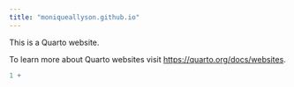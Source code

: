 ```yaml
---
title: "moniqueallyson.github.io"
---
```


This is a Quarto website.

To learn more about Quarto websites visit <https://quarto.org/docs/websites>.

```r
1 + 

```
